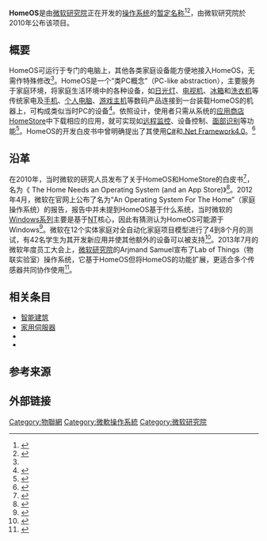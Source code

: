 {{Note TA
|G1=IT
}}
{{Infobox OS
| title                  = HomeOS
| logo                   = HomeOS logo.png
| screenshot             = 
| caption                = 
| developer              = [[微软研究院|微软研究院]]
| family                 = <!-- "Unix-like" or "Microsoft Windows" -->
| working_state          = 当前
| source_model           = <!-- "Open source", "Closed source", or "Shared source" -->
| released               = 
| latest_release_version = 
| latest_release_date    = 
| latest_preview_version = 
| latest_preview_date    = 
| frequently_updated     = 
| marketing_target       = 
| programmed_in          = 
| language               = <!-- number of human languages supported (English, French, Italian, Arabic, ...) -->
| prog_language          = 
| updatemodel            = <!-- APT, Windows Update -->
| package_manager        = <!-- dpkg, rpm, Windows installer -->
| supported_platforms    = 
| kernel_type            = 
| userland               = 
| ui                     = 
| license                = 
| preceded_by            = 
| succeeded_by           = 
| website                = [http://research.microsoft.com/en-us/projects/homeos/ HomeOS: Enabling smarter homes for everyone]
}}

'''HomeOS'''是由[[微软研究院|微软研究院]]正在开发的{{le|家庭自动化|home automation}}[[操作系统|操作系统]]的[[暂定名称|暂定名称]]<ref>{{cite web |url=http://research.microsoft.com/apps/pubs/default.aspx?id=157701 |title=An Operating System for the Home |last1=Dixon |first1=Colin |last2=Mahajan |first2=Ratul |last3=Agarwal |first3=Sharad |last4=Brush |first4=A.J. |last5=Bongshin |first5=Lee |last6=Saroiu |first6=Stefan |last7=Bahl |first7=Victor |date=April 2012 |work=Microsoft Research – Publications |publisher=[[Microsoft|Microsoft]] |accessdate=26 April 2012 |language=en |archive-date=2013-10-23 |archive-url=https://web.archive.org/web/20131023123133/http://research.microsoft.com/apps/pubs/default.aspx?id=157701 |dead-url=no }}</ref><ref>{{cite web |url=http://www.zdnet.com/blog/microsoft/microsoft-experiments-with-homeos-and-home-app-store-ideas/7352 |title=Microsoft experiments with 'HomeOS' and home app store ideas |last=Foley |first=Mary Jo |date=10 September 2010 |work=All About Microsoft |publisher=ZDNet |accessdate=26 April 2012 |language=en |archive-date=2014-01-05 |archive-url=https://web.archive.org/web/20140105123653/http://www.zdnet.com/blog/microsoft/microsoft-experiments-with-homeos-and-home-app-store-ideas/7352 |dead-url=no }}</ref>，由微软研究院於2010年公布该项目。

== 概要 ==
HomeOS可运行于专门的电脑上，其他各类家庭设备能方便地接入HomeOS，无需作特殊修改<ref name="测试阶段"/>。HomeOS是一个“类PC概念”（PC-like abstraction），主要服务于家庭环境，将家庭生活环境中的各种设备，如[[日光灯|日光灯]]、[[电视机|电视机]]、[[冰箱|冰箱]]和[[洗衣机|洗衣机]]等传统家电及[[手机|手机]]、[[个人电脑|个人电脑]]、[[游戏主机|游戏主机]]等数码产品连接到一台装载HomeOS的机器上，可构成类似当时PC的设备<ref>{{cite web|author=Mary Jo Foley|title=Microsoft boosts HomeOS with a new Lab of Things|url=http://www.cnet.com/news/microsoft-boosts-homeos-with-a-new-lab-of-things/|publisher=CNET|accessdate=2014-04-02|archiveurl=https://web.archive.org/web/20140402053302/http://www.cnet.com/news/microsoft-boosts-homeos-with-a-new-lab-of-things/|archivedate=2014-04-02|language=en|date=2013-07-15|dead-url=no}}</ref>。依照设计，使用者只需从系统的[[应用商店|应用商店]]HomeStore中下载相应的应用，就可实现如[[远程监控|远程监控]]、设备控制、[[面部识别|面部识别]]等功能<ref>{{cite news|title=微软在官网公布智能家居操作系统报告|url=http://news.dichan.sina.com.cn/2012/05/03/484296.html|accessdate=2014-04-10|newspaper=新浪网|date=2012-05-03|archiveurl=https://web.archive.org/web/20120603204051/http://news.dichan.sina.com.cn/2012/05/03/484296.html|archivedate=2012-06-03|language=zh-cn|dead-url=no}}</ref>。HomeOS的开发白皮书中曾明确提出了其使用[[C♯|C#]]和[[.Net_Framework|.Net Framework4.0]]。<ref>{{cite web|url=http://news.xinhuanet.com/info/2013-08/30/c_132678115.htm|title=微软谋划智能家居专用操作系统HomeOS|publisher=新华网|work=中国信息产业网|date=2013年8月30日|accessdate=2013-12-07|language=zh-cn|archive-date=2013-09-04|archive-url=https://web.archive.org/web/20130904101830/http://news.xinhuanet.com/info/2013-08/30/c_132678115.htm|dead-url=no}}</ref>

==沿革==
在2010年，当时微软的研究人员发布了关于HomeOS和HomeStore的白皮书<ref>{{cite web|author=Mary Jo Foley|title=Microsoft's HomeStore: Home automation, with an iPhone-inspired twist|url=http://www.zdnet.com/blog/microsoft/microsofts-homestore-home-automation-with-an-iphone-inspired-twist/7596|publisher=ZDNet|accessdate=2014-04-02|archiveurl=https://web.archive.org/web/20140103202333/http://www.zdnet.com/blog/microsoft/microsofts-homestore-home-automation-with-an-iphone-inspired-twist/7596|archivedate=2014-01-03|language=en|date=2010-10-07|dead-url=no}}</ref>，名为《 The Home Needs an Operating System (and an App Store)》<ref>{{Cite_web |last1=Dixon |first1=Colin |last2=Mahajan |first2=Ratul |last3=Agarwal |first3=Sharad |last4=Brush |first4=A.J. |last5=Bongshin |first5=Lee |last6=Saroiu |first6=Stefan |last7=Bahl |first7=Victor |title=The Home Needs an Operating System (and an App Store) |url=http://research.microsoft.com/pubs/136890/hotnets2010-homeos.pdf |publisher=Microsoft Research |accessdate=2014-04-02 |archiveurl=https://web.archive.org/web/20120915034152/http://research.microsoft.com/pubs/136890/hotnets2010-homeos.pdf |archivedate=2012-09-15 |language=en |dead-url=no }}</ref>。2012年4月，微软在官网上公布了名为“An Operating System For The Home”（家庭操作系统）的报告，报告中并未提到HomeOS基于什么系统，当时微软的[[Microsoft_Windows|Windows系列]]主要是基于[[NT|NT]]核心，因此有猜测认为HomeOS可能源于Windows<ref name="测试阶段">{{cite news|author=Aimo|title=打造智能家庭 微软HomeOS进入测试阶段|url=http://tech.sina.com.cn/s/2012-04-28/20327038037.shtml|accessdate=2014-04-02|newspaper=新浪网|date=2012-04-28|archiveurl=https://web.archive.org/web/20120504144954/http://tech.sina.com.cn/s/2012-04-28/20327038037.shtml|archivedate=2012-05-04|language=zh-cn|dead-url=no}}</ref>。微软在12个实体家庭对全自动化家庭项目模型进行了4到8个月的测试，有42名学生为其开发新应用并使其他额外的设备可以被支持<ref>{{cite news|author=Mary Jo Foley|title=Microsoft forges ahead with new home-automation OS|url=http://www.cnet.com/news/microsoft-forges-ahead-with-new-home-automation-os/|accessdate=2014-04-02|newspaper=CNET|date=April 27, 2012|archiveurl=https://web.archive.org/web/20140402052704/http://www.cnet.com/news/microsoft-forges-ahead-with-new-home-automation-os/|archivedate=2014-04-02|language=en|dead-url=no}}</ref>。2013年7月的微软年度员工大会上，[[微软研究院|微软研究院]]的Arjmand Samuel宣布了Lab of Things（物联实验室）操作系统，它基于HomeOS但将HomeOS的功能扩展，更适合多个传感器共同协作使用<ref>{{cite news|title=微软将为智能家居提供操作系统|url=http://news.dichan.sina.com.cn/2013/07/31/813985.html|accessdate=2014-04-10|newspaper=新浪网|date=2013-07-31|archiveurl=https://web.archive.org/web/20140410063247/http://news.dichan.sina.com.cn/2013/07/31/813985.html|archivedate=2014-04-10|language=zh-cn|dead-url=no}}</ref>。

==相关条目==
*[[智能建筑|智能建筑]]
*[[家用伺服器|家用伺服器]]
*{{tsl|en|Lighting control system||照明控制系统}}
*{{le|LinuxMCE|LinuxMCE}}

==参考来源==
{{Reflist}}

==外部链接==
{{Microsoft operating systems}}
{{环境智能}}


{{DEFAULTSORT:HomeOS}}
[[Category:物聯網|Category:物聯網]]<!--
[[Category:Home_automation|Category:Home automation]]-->
[[Category:微軟操作系統|Category:微軟操作系統]]
[[Category:微软研究院|Category:微软研究院]]